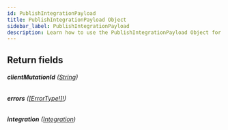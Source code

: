 ```yaml
---
id: PublishIntegrationPayload
title: PublishIntegrationPayload Object
sidebar_label: PublishIntegrationPayload
description: Learn how to use the PublishIntegrationPayload Object for Builder's API.
---
```


## Return fields

###### <b>clientMutationId</b> ([String](/composer/builder/api/schema/scalar/String.mdx))

###### <b>errors</b> ([[ErrorType!]!](/composer/builder/api/schema/object/ErrorType.mdx))

###### <b>integration</b> ([Integration](/composer/builder/api/schema/object/Integration.mdx))
